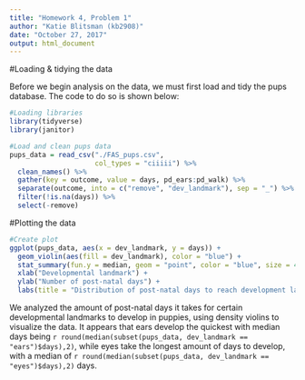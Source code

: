 ```yaml
---
title: "Homework 4, Problem 1"
author: "Katie Blitsman (kb2908)"
date: "October 27, 2017"
output: html_document
---
```


#Loading & tidying the data

Before we begin analysis on the data, we must first load and tidy the pups database. The code to do so is shown below:
``` r
#Loading libraries
library(tidyverse)
library(janitor)

#Load and clean pups data
pups_data = read_csv("./FAS_pups.csv",
                     col_types = "ciiiii") %>% 
  clean_names() %>% 
  gather(key = outcome, value = days, pd_ears:pd_walk) %>% 
  separate(outcome, into = c("remove", "dev_landmark"), sep = "_") %>% 
  filter(!is.na(days)) %>% 
  select(-remove)
```

#Plotting the data

``` r
#Create plot
ggplot(pups_data, aes(x = dev_landmark, y = days)) + 
  geom_violin(aes(fill = dev_landmark), color = "blue") + 
  stat_summary(fun.y = median, geom = "point", color = "blue", size = 4) +
  xlab("Developmental landmark") +
  ylab("Number of post-natal days") +
  labs(title = "Distribution of post-natal days to reach development landmarks")

```

We analyzed the amount of post-natal days it takes for certain developmental landmarks to develop in puppies, using density violins to visualize the data. It appears that ears develop the quickest with median days being `r round(median(subset(pups_data, dev_landmark == "ears")$days),2)`, while eyes take the longest amount of days to develop, with a median of `r round(median(subset(pups_data, dev_landmark == "eyes")$days),2)` days.
